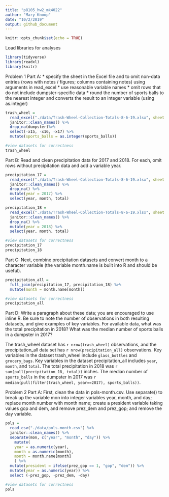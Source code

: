 ```yaml
---
title: "p8105_hw2_mk4022"
author: "Mary Knoop"
date: "10/2/2019"
output: github_document
---
```


```r
knitr::opts_chunk$set(echo = TRUE)
```

Load libraries for analyses 
```r
library(tidyverse)
library(readxl)
library(knitr)
```

Problem 1
Part A:
* specify the sheet in the Excel file and to omit non-data entries (rows with notes / figures; columns containing notes) using arguments in read_excel
* use reasonable variable names
* omit rows that do not include dumpster-specific data
* round the number of sports balls to the nearest integer and converts the result to an integer variable (using as.integer)

```r
trash_wheel = 
  read_excel("./data/Trash-Wheel-Collection-Totals-8-6-19.xlsx", sheet = 1, skip = 1) %>% 
  janitor::clean_names() %>% 
  drop_na(dumpster)%>% 
  select(-x15, -x16, -x17) %>% 
  mutate(sports_balls = as.integer(sports_balls))

#view datasets for correctness 
trash_wheel
```


Part B:
Read and clean precipitation data for 2017 and 2018. For each, omit rows without precipitation data and add a variable year.

```r
precipitation_17 = 
  read_excel("./data/Trash-Wheel-Collection-Totals-8-6-19.xlsx", sheet = 6, skip = 1) %>% 
  janitor::clean_names() %>% 
  drop_na() %>% 
  mutate(year = 2017) %>% 
  select(year, month, total)

precipitation_18 = 
  read_excel("./data/Trash-Wheel-Collection-Totals-8-6-19.xlsx", sheet = 5, skip = 1) %>% 
  janitor::clean_names() %>% 
  drop_na() %>% 
  mutate(year = 2018) %>% 
  select(year, month, total)

#view datasets for correctness 
precipitation_17
precipitation_18
```

Part C:
Next, combine precipitation datasets and convert month to a character variable (the variable month.name is built into R and should be useful).
```r
precipitation_all = 
  full_join(precipitation_17, precipitation_18) %>% 
  mutate(month = month.name[month])

#view datasets for correctness 
precipitation_all
```

Part D: 
Write a paragraph about these data; you are encouraged to use inline R. Be sure to note the number of observations in both resulting datasets, and give examples of key variables. For available data, what was the total precipitation in 2018? What was the median number of sports balls in a dumpster in 2017?

The trash_wheel dataset has `r nrow(trash_wheel)` observations, and the precipitation_all data set has `r nrow(precipitation_all)` observations. Key variables in the dataset trash_wheel include `glass_bottles` and `grocery_bags`. Key variables in the dataset precipitation_all includes `year`, `month`, and `total`. The total precipitation in 2018 was `r sum(pull(precipitation_18, total))` inches. The median number of `sports_balls` in the dumpster in 2017 was `r median(pull(filter(trash_wheel, year==2017), sports_balls))`.

Problem 2
Part A: 
First, clean the data in pols-month.csv. Use separate() to break up the variable mon into integer variables year, month, and day; replace month number with month name; create a president variable taking values gop and dem, and remove prez_dem and prez_gop; and remove the day variable.

```r
pols =
  read_csv("./data/pols-month.csv") %>%
  janitor::clean_names() %>% 
  separate(mon, c("year", "month", "day")) %>%
    mutate(
    year = as.numeric(year),
    month = as.numeric(month),
    month = month.name[month]
    ) %>%
  mutate(president = ifelse(prez_gop == 1, "gop", "dem")) %>% 
  mutate(year = as.numeric(year)) %>% 
  select (-prez_gop, -prez_dem, -day)

#view datasets for correctness 
pols
```

